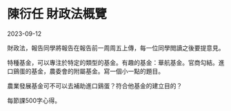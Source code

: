 # 陳衍任 財政法概覽

2023-09-12

財政法，報告同學將報告在報告前一周周五上傳，每一位同學閲讀之後要提意見。


特種基金，可以專注於特定的類型的基金。有趣的基金：華航基金。官商勾結。進口鷄蛋的基金，農委會的附屬基金。寫一個小一點的題目。



農業發展基金可不可以去補助進口鷄蛋？符合他基金的建立目的？


每節課500字心得。